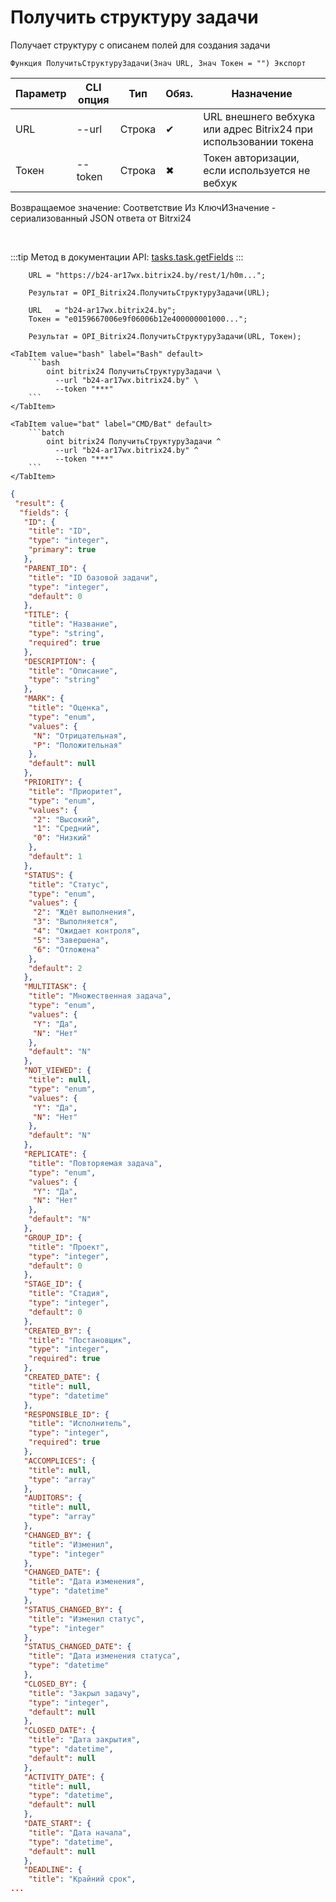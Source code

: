 ﻿---
sidebar_position: 26
---


# Получить структуру задачи
 Получает структуру с описанем полей для создания задачи



`Функция ПолучитьСтруктуруЗадачи(Знач URL, Знач Токен = "") Экспорт`

  | Параметр | CLI опция | Тип | Обяз. | Назначение |
  |-|-|-|-|-|
  | URL | --url | Строка | &#x2714; | URL внешнего вебхука или адрес Bitrix24 при использовании токена |
  | Токен | --token | Строка | &#x2716; | Токен авторизации, если используется не вебхук |

  
  Возвращаемое значение:   Соответствие Из КлючИЗначение - сериализованный JSON ответа от Bitrxi24

<br/>

:::tip
Метод в документации API: [tasks.task.getFields](https://dev.1c-bitrix.ru/rest_help/tasks/task/tasks/tasks_task_getFields.php)
:::
<br/>



```bsl title="Пример использования для 1С:Предприятие/OneScript"
    URL = "https://b24-ar17wx.bitrix24.by/rest/1/h0m...";

    Результат = OPI_Bitrix24.ПолучитьСтруктуруЗадачи(URL);

    URL   = "b24-ar17wx.bitrix24.by";
    Токен = "e0159667006e9f06006b12e400000001000...";

    Результат = OPI_Bitrix24.ПолучитьСтруктуруЗадачи(URL, Токен);
```
    

 <Tabs>
  
    <TabItem value="bash" label="Bash" default>
        ```bash
            oint bitrix24 ПолучитьСтруктуруЗадачи \
              --url "b24-ar17wx.bitrix24.by" \
              --token "***"
        ```
    </TabItem>
  
    <TabItem value="bat" label="CMD/Bat" default>
        ```batch
            oint bitrix24 ПолучитьСтруктуруЗадачи ^
              --url "b24-ar17wx.bitrix24.by" ^
              --token "***"
        ```
    </TabItem>
</Tabs>


```json title="Результат"
{
 "result": {
  "fields": {
   "ID": {
    "title": "ID",
    "type": "integer",
    "primary": true
   },
   "PARENT_ID": {
    "title": "ID базовой задачи",
    "type": "integer",
    "default": 0
   },
   "TITLE": {
    "title": "Название",
    "type": "string",
    "required": true
   },
   "DESCRIPTION": {
    "title": "Описание",
    "type": "string"
   },
   "MARK": {
    "title": "Оценка",
    "type": "enum",
    "values": {
     "N": "Отрицательная",
     "P": "Положительная"
    },
    "default": null
   },
   "PRIORITY": {
    "title": "Приоритет",
    "type": "enum",
    "values": {
     "2": "Высокий",
     "1": "Средний",
     "0": "Низкий"
    },
    "default": 1
   },
   "STATUS": {
    "title": "Статус",
    "type": "enum",
    "values": {
     "2": "Ждёт выполнения",
     "3": "Выполняется",
     "4": "Ожидает контроля",
     "5": "Завершена",
     "6": "Отложена"
    },
    "default": 2
   },
   "MULTITASK": {
    "title": "Множественная задача",
    "type": "enum",
    "values": {
     "Y": "Да",
     "N": "Нет"
    },
    "default": "N"
   },
   "NOT_VIEWED": {
    "title": null,
    "type": "enum",
    "values": {
     "Y": "Да",
     "N": "Нет"
    },
    "default": "N"
   },
   "REPLICATE": {
    "title": "Повторяемая задача",
    "type": "enum",
    "values": {
     "Y": "Да",
     "N": "Нет"
    },
    "default": "N"
   },
   "GROUP_ID": {
    "title": "Проект",
    "type": "integer",
    "default": 0
   },
   "STAGE_ID": {
    "title": "Стадия",
    "type": "integer",
    "default": 0
   },
   "CREATED_BY": {
    "title": "Постановщик",
    "type": "integer",
    "required": true
   },
   "CREATED_DATE": {
    "title": null,
    "type": "datetime"
   },
   "RESPONSIBLE_ID": {
    "title": "Исполнитель",
    "type": "integer",
    "required": true
   },
   "ACCOMPLICES": {
    "title": null,
    "type": "array"
   },
   "AUDITORS": {
    "title": null,
    "type": "array"
   },
   "CHANGED_BY": {
    "title": "Изменил",
    "type": "integer"
   },
   "CHANGED_DATE": {
    "title": "Дата изменения",
    "type": "datetime"
   },
   "STATUS_CHANGED_BY": {
    "title": "Изменил статус",
    "type": "integer"
   },
   "STATUS_CHANGED_DATE": {
    "title": "Дата изменения статуса",
    "type": "datetime"
   },
   "CLOSED_BY": {
    "title": "Закрыл задачу",
    "type": "integer",
    "default": null
   },
   "CLOSED_DATE": {
    "title": "Дата закрытия",
    "type": "datetime",
    "default": null
   },
   "ACTIVITY_DATE": {
    "title": null,
    "type": "datetime",
    "default": null
   },
   "DATE_START": {
    "title": "Дата начала",
    "type": "datetime",
    "default": null
   },
   "DEADLINE": {
    "title": "Крайний срок",
...
```
